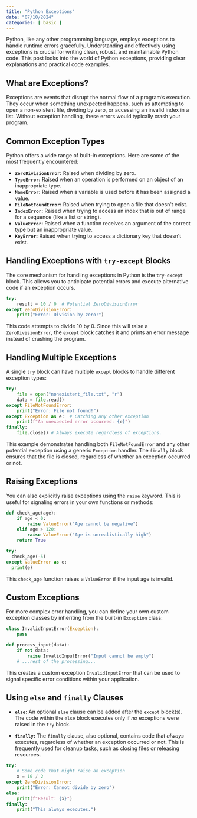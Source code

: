 ```yaml
---
title: "Python Exceptions"
date: "07/10/2024"
categories: [ basic ]
---
```



Python, like any other programming language, employs exceptions to handle runtime errors gracefully. Understanding and effectively using exceptions is crucial for writing clean, robust, and maintainable Python code. This post looks into the world of Python exceptions, providing clear explanations and practical code examples.


## What are Exceptions?

Exceptions are events that disrupt the normal flow of a program's execution. They occur when something unexpected happens, such as attempting to open a non-existent file, dividing by zero, or accessing an invalid index in a list.  Without exception handling, these errors would typically crash your program.

## Common Exception Types

Python offers a wide range of built-in exceptions. Here are some of the most frequently encountered:

* **`ZeroDivisionError`:** Raised when dividing by zero.
* **`TypeError`:** Raised when an operation is performed on an object of an inappropriate type.
* **`NameError`:** Raised when a variable is used before it has been assigned a value.
* **`FileNotFoundError`:** Raised when trying to open a file that doesn't exist.
* **`IndexError`:** Raised when trying to access an index that is out of range for a sequence (like a list or string).
* **`ValueError`:** Raised when a function receives an argument of the correct type but an inappropriate value.
* **`KeyError`:** Raised when trying to access a dictionary key that doesn't exist.


## Handling Exceptions with `try-except` Blocks

The core mechanism for handling exceptions in Python is the `try-except` block.  This allows you to anticipate potential errors and execute alternative code if an exception occurs.

```python
try:
    result = 10 / 0  # Potential ZeroDivisionError
except ZeroDivisionError:
    print("Error: Division by zero!")
```

This code attempts to divide 10 by 0.  Since this will raise a `ZeroDivisionError`, the `except` block catches it and prints an error message instead of crashing the program.


## Handling Multiple Exceptions

A single `try` block can have multiple `except` blocks to handle different exception types:

```python
try:
    file = open("nonexistent_file.txt", "r")
    data = file.read()
except FileNotFoundError:
    print("Error: File not found!")
except Exception as e:  # Catching any other exception
    print(f"An unexpected error occurred: {e}")
finally:
    file.close() # Always execute regardless of exceptions.
```

This example demonstrates handling both `FileNotFoundError` and any other potential exception using a generic `Exception` handler.  The `finally` block ensures that the file is closed, regardless of whether an exception occurred or not.


## Raising Exceptions

You can also explicitly raise exceptions using the `raise` keyword.  This is useful for signaling errors in your own functions or methods:

```python
def check_age(age):
    if age < 0:
        raise ValueError("Age cannot be negative")
    elif age > 120:
        raise ValueError("Age is unrealistically high")
    return True

try:
  check_age(-5)
except ValueError as e:
  print(e)
```

This `check_age` function raises a `ValueError` if the input age is invalid.


##  Custom Exceptions

For more complex error handling, you can define your own custom exception classes by inheriting from the built-in `Exception` class:

```python
class InvalidInputError(Exception):
    pass

def process_input(data):
    if not data:
        raise InvalidInputError("Input cannot be empty")
    # ...rest of the processing...
```

This creates a custom exception `InvalidInputError` that can be used to signal specific error conditions within your application.


## Using `else` and `finally` Clauses

* **`else`:**  An optional `else` clause can be added after the `except` block(s).  The code within the `else` block executes only if *no* exceptions were raised in the `try` block.

* **`finally`:** The `finally` clause, also optional, contains code that *always* executes, regardless of whether an exception occurred or not. This is frequently used for cleanup tasks, such as closing files or releasing resources.


```python
try:
    # Some code that might raise an exception
    x = 10 / 2
except ZeroDivisionError:
    print("Error: Cannot divide by zero")
else:
    print(f"Result: {x}")
finally:
    print("This always executes.")
```

